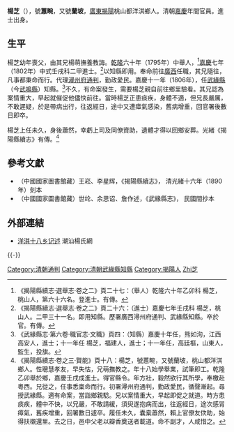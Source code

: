 '''楊芝'''（{{bd|？||1806年|catIdx=Yang楊}}），號'''蕙畹'''，又號'''蘭坡'''，[[廣東|廣東]][[揭陽|揭陽]]桃山都洋淇鄉人。清朝[[嘉慶|嘉慶]]年間官員。進士出身。

==生平==
楊芝幼年喪父，由其兄楊萌撫養教誨。[[乾隆|乾隆]]六十年（1795年）中舉人，<ref>《揭陽縣續志·選舉志·卷之二》頁二十七：（舉人）乾隆六十年乙卯科 楊芝，桃山人，第六十六名。登進士。有傳。</ref>[[嘉慶|嘉慶]]七年（1802年）中式壬戌科二甲進士。<ref>《揭陽縣續志·選舉志·卷之二》頁二十六：（進士）嘉慶七年壬戌科 楊芝，桃山人。二甲三十一名。即用知縣。歷署廣西潯州府通判、武緣縣知縣。卒於官。有傳。</ref>以知縣即用。奉命前往[[廣西|廣西]]任職，其兄隨往，凡事都秉命而行。代理[[潯州府|潯州府]][[通判|通判]]，勤政愛民。嘉慶十一年（1806年），任[[武緣縣|武緣縣]]（今[[武鳴縣|武鳴縣]]）知縣。<ref>《武緣縣志·第六卷·職官志·文職》頁四：（知縣）嘉慶十年任，熊如洵，江西高安人，進士；十一年任 楊芝，福建人，進士；十一年任，高廷樞，山東人，監生，投旗。</ref>不久，有命案發生，需要楊芝親自前往鄉里驗看。其兄認為案情重大，早起就催促他儘快前往。當時楊芝正患痰疾，身體不適，但兄長嚴厲，不敢遲疑，於是帶病出行，往返經日，途中又遭瘴氣感染，舊病增重，回官署後數日即卒。

楊芝上任未久，身後蕭然，幸虧上司及同僚資助，遺體才得以回鄉安葬。光緒《揭陽縣續志》有傳。<ref>《揭陽縣續志·卷之三·賢能》頁十八：楊芝，號蕙畹，又號蘭坡，桃山都洋淇鄉人。性聰慧孝友，早失怙，兄萌撫教之。年十八始學舉業，試筆即工。乾隆乙卯舉於鄉，嘉慶壬戌成進士。得官縣令。年方壯，毅然欲行其所學，奉檄赴粵西。兄從之，任事悉稟命而行。初署潯州府通判，勤政愛民，循聲漸起。尋授武緣縣。適有命案，當詣鄉親騐。兄以案情重大，早起即促之就道。時方患痰疾，體中不快，以兄嚴，不敢請緩，須臾遂抱病而出，往返經日，途次感冐瘴氣，舊疾增重，回署數日遽卒。履任未久，囊槖蕭然，賴上官僚友佽助，始得扶櫬還里。去之日，邑中父老以瓣香奠送者載道。命不副才，人咸惜之。</ref>

==參考文獻==
{{reflist}}
*（中國國家圖書館藏）王崧、李星辉，《揭陽縣續志》， 清光緒十六年（1890年）刻本
*（中國國家圖書館藏）世纶、余思诏、詹作述，《武緣縣志》， 民國間抄本

==外部連結==
*[https://web.archive.org/web/20110127070448/http://www.yangshi.org.cn/news/Show.asp?id=416 洋淇十八乡记述] 潮汕楊氏網

{{-}}
{{start box}}
{{s-off}}
{{succession box|[[熊如洵|熊如洵]]|[[高廷樞|高廷樞]]|[[廣西|廣西]][[思恩府|思恩府]][[武緣縣|武緣縣]]知縣|<small>嘉慶十一年（1806年）任</small>}}
{{end box}}

{{嘉慶七年壬戌科殿試金榜}}

{{Authority control}}

{{DEFAULTSORT:Yang楊}}
[[Category:清朝通判|Category:清朝通判]]
[[Category:清朝武緣縣知縣|Category:清朝武緣縣知縣]]
[[Category:揭陽人|Category:揭陽人]]
[[Category:楊姓|Zhi芝]]